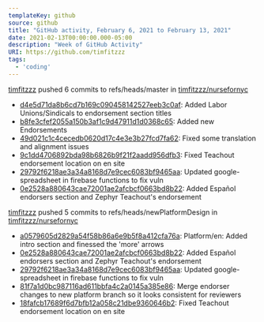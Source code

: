 ---
templateKey: github
source: github
title: "GitHub activity, February 6, 2021 to February 13, 2021"
date: 2021-02-13T00:00:00.000-05:00
description: "Week of GitHub Activity"
URI: https://github.com/timfitzzz
tags: 
  - 'coding'
---

[timfitzzz](https://github.com/timfitzzz) pushed 6 commits to refs/heads/master in [timfitzzz/nursefornyc](https://github.com/timfitzzz/nursefornyc)  
* [d4e5d71da8b6cd7b169c090458142527eeb3c0af](https://github.com/timfitzzz/nursefornyc/commits/d4e5d71da8b6cd7b169c090458142527eeb3c0af): Added Labor Unions/Sindicals to endorsement section titles  
* [b8fe3cfef2055a150b3af1c9d47911d1d0368c65](https://github.com/timfitzzz/nursefornyc/commits/b8fe3cfef2055a150b3af1c9d47911d1d0368c65): Added new Endorsements  
* [49d021c1c4cecedb0620d17c4e3e3b27fcd7fa62](https://github.com/timfitzzz/nursefornyc/commits/49d021c1c4cecedb0620d17c4e3e3b27fcd7fa62): Fixed some translation and alignment issues  
* [9c1dd4706892bda98b6826b9f21f2aadd956dfb3](https://github.com/timfitzzz/nursefornyc/commits/9c1dd4706892bda98b6826b9f21f2aadd956dfb3): Fixed Teachout endorsement location on en site  
* [29792f6218ae3a34a8168d7e9cec6083bf9465aa](https://github.com/timfitzzz/nursefornyc/commits/29792f6218ae3a34a8168d7e9cec6083bf9465aa): Updated google-spreadsheet in firebase functions to fix vuln  
* [0e2528a880643cae72001ae2afcbcf0663bd8b22](https://github.com/timfitzzz/nursefornyc/commits/0e2528a880643cae72001ae2afcbcf0663bd8b22): Added Español endorsers section and Zephyr Teachout's endorsement  

[timfitzzz](https://github.com/timfitzzz) pushed 5 commits to refs/heads/newPlatformDesign in [timfitzzz/nursefornyc](https://github.com/timfitzzz/nursefornyc)  
* [a0579605d2829a54f58b86a6e9b5f8a412cfa76a](https://github.com/timfitzzz/nursefornyc/commits/a0579605d2829a54f58b86a6e9b5f8a412cfa76a): Platform/en: Added intro section and finessed the 'more' arrows  
* [0e2528a880643cae72001ae2afcbcf0663bd8b22](https://github.com/timfitzzz/nursefornyc/commits/0e2528a880643cae72001ae2afcbcf0663bd8b22): Added Español endorsers section and Zephyr Teachout's endorsement  
* [29792f6218ae3a34a8168d7e9cec6083bf9465aa](https://github.com/timfitzzz/nursefornyc/commits/29792f6218ae3a34a8168d7e9cec6083bf9465aa): Updated google-spreadsheet in firebase functions to fix vuln  
* [81f7a1d0bc987116ad611bbfa4c2a0145a385e86](https://github.com/timfitzzz/nursefornyc/commits/81f7a1d0bc987116ad611bbfa4c2a0145a385e86): Merge endorser changes to new platform branch so it looks consistent for reviewers  
* [18fafcb17689f6d7bfb12a058c21dbe9360646b2](https://github.com/timfitzzz/nursefornyc/commits/18fafcb17689f6d7bfb12a058c21dbe9360646b2): Fixed Teachout endorsement location on en site  


